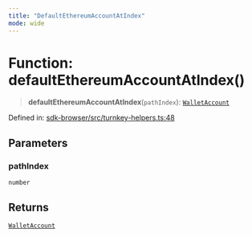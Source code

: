 ```yaml
---
title: "DefaultEthereumAccountAtIndex"
mode: wide
---
```

  
# Function: defaultEthereumAccountAtIndex()

> **defaultEthereumAccountAtIndex**(`pathIndex`): [`WalletAccount`](../WalletAccount/readme)

Defined in: [sdk-browser/src/turnkey-helpers.ts:48](https://github.com/tkhq/sdk/blob/ee72856c3f450731d7501ab05001215768b71500/packages/sdk-browser/src/turnkey-helpers.ts#L48)

## Parameters

### pathIndex

`number`

## Returns

[`WalletAccount`](../WalletAccount/readme)
